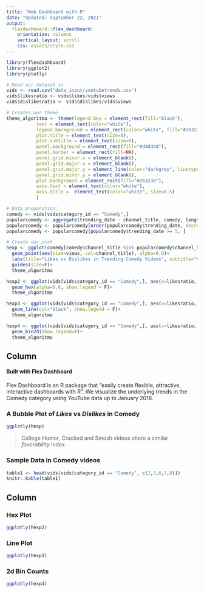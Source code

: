 ```yaml
---
title: "Web Dashboard with R"
date: "Updated: September 22, 2021"
output: 
  flexdashboard::flex_dashboard:
    orientation: columns
    vertical_layout: scroll
    css: assets/style.css
---
```

```r
library(flexdashboard)
library(ggplot2)
library(plotly)
```

```r
# Read our dataset in
vids <- read.csv("data_input/youtubetrends.csv")
vids$likesratio <- vids$likes/vids$views
vids$dislikesratio <- vids$dislikes/vids$views
```

```r
# Creates our theme
theme_algoritma <- theme(legend.key = element_rect(fill="black"),
           text = element_text(color="white"),
           legend.background = element_rect(color="white", fill="#263238"),
           plot.title = element_text(size=8),
           plot.subtitle = element_text(size=6),
           panel.background = element_rect(fill="#dddddd"),
           panel.border = element_rect(fill=NA),
           panel.grid.minor.x = element_blank(),
           panel.grid.major.x = element_blank(),
           panel.grid.major.y = element_line(color="darkgrey", linetype=2),
           panel.grid.minor.y = element_blank(),
           plot.background = element_rect(fill="#263238"),
           axis.text = element_text(color="white"),
           axis.title =  element_text(color="white", size=6.5)
           )
```


```r
# Data preparation:
comedy <- vids[vids$category_id == "Comedy",]
popularcomedy <- aggregate(trending_date ~ channel_title, comedy, length)
popularcomedy <- popularcomedy[order(popularcomedy$trending_date, decreasing=T), ]
popularcomedy <- popularcomedy[popularcomedy$trending_date >= 5, ]
```

```r
# Create our plot
hexp <- ggplot(comedy[comedy$channel_title %in% popularcomedy$channel_title,], aes(x=likesratio, y=dislikesratio))+
  geom_point(aes(size=views, col=channel_title), alpha=0.6)+
  labs(title="Likes vs Dislikes in Trending Comedy Videos", subtitle="Visualizing likes vs dislikes in the Algoritma theme, source: YouTube")+
  guides(size=F)+
  theme_algoritma

hexp2 <- ggplot(vids[vids$category_id == "Comedy",], aes(x=likesratio, y=dislikesratio))+
  geom_hex(alpha=0.6, show.legend = F)+
  theme_algoritma

hexp3 <- ggplot(vids[vids$category_id == "Comedy",], aes(x=likesratio, y=dislikesratio))+
  geom_line(col="black", show.legend = F)+
  theme_algoritma

hexp4 <- ggplot(vids[vids$category_id == "Comedy",], aes(x=likesratio, y=dislikesratio))+
  geom_bin2d(show.legend=F)+
  theme_algoritma
```




Column {data-width=700 data-height=600}
-----------------------------------------------------------------------
<h4>Built with Flex Dashboard</h4>
Flex Dashboard is an R package that "easily create flexible, attractive, interactive dashboards with R". We visualize the underlying trends in the Comedy category using YouTube data up to January 2018.

### A Bubble Plot of _Likes_ vs _Dislikes_ in Comedy
```r
ggplotly(hexp)
```

> College Humor, Cracked and Smosh videos share a similar _favorability_ index

### Sample Data in Comedy videos
```r
table1 <- head(vids[vids$category_id == "Comedy", c(2,3,6,7,8)])
knitr::kable(table1)
```


Column {data-width=300}
-----------------------------------------------------------------------

### Hex Plot {data-height=200}
```r
ggplotly(hexp2)
```

### Line Plot {data-height=200}
```r
ggplotly(hexp3)
```

### 2d Bin Counts {data-height=200}
```r
ggplotly(hexp4)
```



